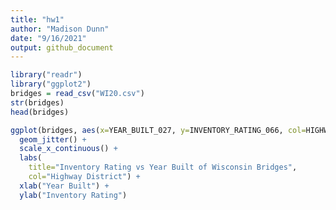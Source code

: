 ```yaml
---
title: "hw1"
author: "Madison Dunn"
date: "9/16/2021"
output: github_document
---
```



```r
library("readr")
library("ggplot2")
bridges = read_csv("WI20.csv")
str(bridges)
head(bridges)

ggplot(bridges, aes(x=YEAR_BUILT_027, y=INVENTORY_RATING_066, col=HIGHWAY_DISTRICT_002)) +
  geom_jitter() +
  scale_x_continuous() +
  labs(
    title="Inventory Rating vs Year Built of Wisconsin Bridges",
    col="Highway District") +
  xlab("Year Built") +
  ylab("Inventory Rating")
```

